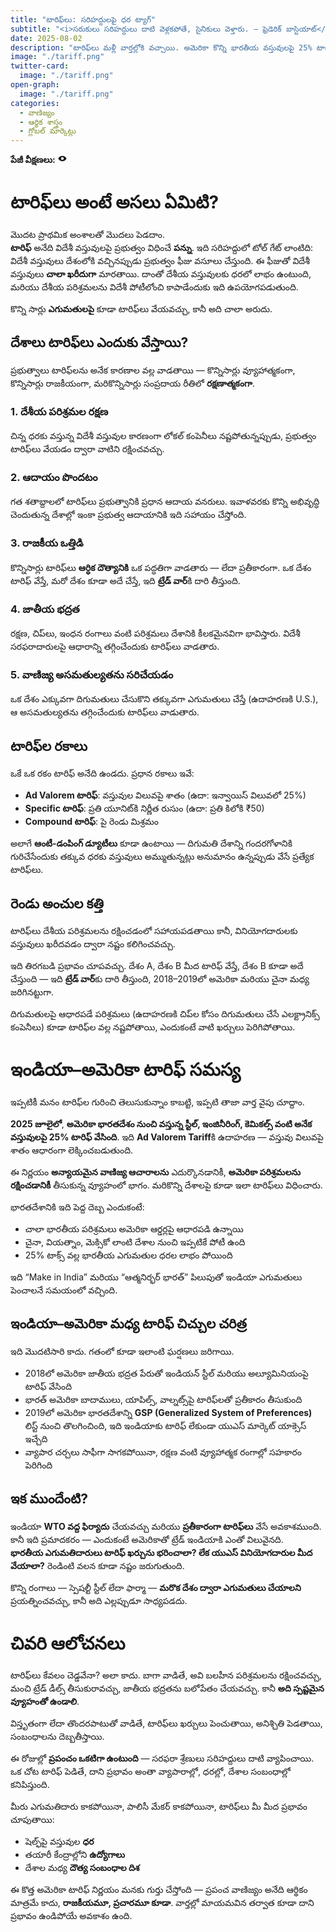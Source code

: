```yaml
---
title: "టారిఫ్‌లు: సరిహద్దులపై ధర ట్యాగ్"
subtitle: "<i>సరుకులు సరిహద్దులు దాటి వెళ్లకపోతే, సైనికులు వెళ్తారు. — ఫ్రెడెరిక్ బాస్టియాట్</i>"
date: 2025-08-02
description: "టారిఫ్‌లు మళ్లీ వార్తల్లోకి వచ్చాయి. అమెరికా కొన్ని భారతీయ వస్తువులపై 25% టాక్స్ వేశింది. కానీ టారిఫ్ అంటే ఏమిటి? దేశాలు ఇవి ఎందుకు వేస్తాయి?"
image: "./tariff.png"
twitter-card:
  image: "./tariff.png"
open-graph:
  image: "./tariff.png"
categories:
  - వాణిజ్యం
  - ఆర్థిక శాస్త్రం
  - గ్లోబల్ మార్కెట్లు
---
```


<p><b>పేజీ వీక్షణలు:</b> <svg xmlns="http://www.w3.org/2000/svg" width="1em" height="1em" viewBox="0 0 256 256"><path fill="currentColor" d="M247.31 124.76c-.35-.79-8.82-19.58-27.65-38.41C194.57 61.26 162.88 48 128 48S61.43 61.26 36.34 86.35C17.51 105.18 9 124 8.69 124.76a8 8 0 0 0 0 6.5c.35.79 8.82 19.57 27.65 38.4C61.43 194.74 93.12 208 128 208s66.57-13.26 91.66-38.34c18.83-18.83 27.3-37.61 27.65-38.4a8 8 0 0 0 0-6.5M128 168a40 40 0 1 1 40-40a40 40 0 0 1-40 40"/></svg> <span class="waline-pageview-count"></i><p>

# టారిఫ్‌లు అంటే అసలు ఏమిటి?
మొదట ప్రాథమిక అంశాలతో మొదలు పెడదాం.  
**టారిఫ్** అనేది విదేశీ వస్తువులపై ప్రభుత్వం విధించే **పన్ను**. ఇది సరిహద్దులో టోల్ గేట్ లాంటిది: విదేశీ వస్తువులు దేశంలోకి వచ్చినప్పుడు ప్రభుత్వం ఫీజు వసూలు చేస్తుంది. ఈ ఫీజుతో విదేశీ వస్తువులు **చాలా ఖరీదుగా** మారతాయి. దాంతో దేశీయ వస్తువులకు ధరలో లాభం ఉంటుంది, మరియు దేశీయ పరిశ్రమలను విదేశీ పోటీలోంచి కాపాడేందుకు ఇది ఉపయోగపడుతుంది.

కొన్ని సార్లు **ఎగుమతులపై** కూడా టారిఫ్‌లు వేయవచ్చు, కానీ అది చాలా అరుదు.

## దేశాలు టారిఫ్‌లు ఎందుకు వేస్తాయి?
ప్రభుత్వాలు టారిఫ్‌లను అనేక కారణాల వల్ల వాడతాయి — కొన్నిసార్లు వ్యూహాత్మకంగా, కొన్నిసార్లు రాజకీయంగా, మరికొన్నిసార్లు సంప్రదాయ రీతిలో **రక్షణాత్మకంగా**.

### 1. దేశీయ పరిశ్రమల రక్షణ
చిన్న ధరకు వస్తున్న విదేశీ వస్తువుల కారణంగా లోకల్ కంపెనీలు నష్టపోతున్నప్పుడు, ప్రభుత్వం టారిఫ్‌లు వేయడం ద్వారా వాటిని రక్షించవచ్చు.

### 2. ఆదాయం పొందటం
గత శతాబ్దాలలో టారిఫ్‌లు ప్రభుత్వానికి ప్రధాన ఆదాయ వనరులు. ఇవాళవరకు కొన్ని అభివృద్ధి చెందుతున్న దేశాల్లో ఇంకా ప్రభుత్వ ఆదాయానికి ఇది సహాయం చేస్తోంది.

### 3. రాజకీయ ఒత్తిడి
కొన్నిసార్లు టారిఫ్‌లు **ఆర్ధిక దౌత్యానికి** ఒక పద్ధతిగా వాడతారు — లేదా ప్రతీకారంగా. ఒక దేశం టారిఫ్ వేస్తే, మరో దేశం కూడా అదే చేస్తే, ఇది **ట్రేడ్ వార్‌**కి దారి తీస్తుంది.

### 4. జాతీయ భద్రత
రక్షణ, చిప్‌లు, ఇంధన రంగాలు వంటి పరిశ్రమలు దేశానికి కీలకమైనవిగా భావిస్తారు. విదేశీ సరఫరాదారులపై ఆధారాన్ని తగ్గించేందుకు టారిఫ్‌లు వాడతారు.

### 5. వాణిజ్య అసమతుల్యతను సరిచేయడం
ఒక దేశం ఎక్కువగా దిగుమతులు చేసుకొని తక్కువగా ఎగుమతులు చేస్తే (ఉదాహరణకి U.S.), ఆ అసమతుల్యతను తగ్గించేందుకు టారిఫ్‌లు వాడుతారు.

## టారిఫ్‌ల రకాలు
ఒకే ఒక రకం టారిఫ్ అనేది ఉండదు. ప్రధాన రకాలు ఇవే:

* **Ad Valorem టారిఫ్**: వస్తువుల విలువపై శాతం (ఉదా: ఇన్వాయిస్ విలువలో 25%)
* **Specific టారిఫ్**: ప్రతి యూనిట్‌కి నిర్ణీత రుసుం (ఉదా: ప్రతి కిలోకి ₹50)
* **Compound టారిఫ్**: పై రెండు మిశ్రమం

అలాగే **ఆంటీ-డంపింగ్ డ్యూటీలు** కూడా ఉంటాయి — దిగుమతి దేశాన్ని గందరగోళానికి గురిచేసేందుకు తక్కువ ధరకు వస్తువులు అమ్ముతున్నట్లు అనుమానం ఉన్నప్పుడు వేసే ప్రత్యేక టారిఫ్‌లు.

## రెండు అంచుల కత్తి
టారిఫ్‌లు దేశీయ పరిశ్రమలను రక్షించడంలో సహాయపడతాయి కానీ, వినియోగదారులకు వస్తువులు ఖరీదవడం ద్వారా నష్టం కలిగించవచ్చు.

ఇది తిరగబడి ప్రభావం చూపవచ్చు. దేశం A, దేశం B మీద టారిఫ్ వేస్తే, దేశం B కూడా అదే చేస్తుంది — ఇది **ట్రేడ్ వార్**కు దారి తీస్తుంది, 2018–2019లో అమెరికా మరియు చైనా మధ్య జరిగినట్టుగా.

దిగుమతులపై ఆధారపడే పరిశ్రమలు (ఉదాహరణకి చిప్‌ల కోసం దిగుమతులు చేసే ఎలక్ట్రానిక్స్ కంపెనీలు) కూడా టారిఫ్‌ల వల్ల నష్టపోతాయి, ఎందుకంటే వాటి ఖర్చులు పెరిగిపోతాయి.

# ఇండియా–అమెరికా టారిఫ్ సమస్య
ఇప్పటికీ మనం టారిఫ్‌ల గురించి తెలుసుకున్నాం కాబట్టి, ఇప్పటి తాజా వార్త వైపు చూద్దాం.

**2025 జూలైలో**, **అమెరికా భారతదేశం నుంచి వస్తున్న స్టీల్, ఇంజినీరింగ్, కెమికల్స్ వంటి అనేక వస్తువులపై 25% టారిఫ్ వేసింది**. ఇది **Ad Valorem Tariff**కి ఉదాహరణ — వస్తువు విలువపై శాతం ఆధారంగా లెక్కించబడుతుంది.

ఈ నిర్ణయం **అన్యాయమైన వాణిజ్య ఆచారాలను** ఎదుర్కొనడానికీ, **అమెరికా పరిశ్రమలను రక్షించడానికీ** తీసుకున్న వ్యూహంలో భాగం. మరికొన్ని దేశాలపై కూడా ఇలా టారిఫ్‌లు విధించారు.

భారతదేశానికి ఇది పెద్ద దెబ్బ ఎందుకంటే:

* చాలా భారతీయ పరిశ్రమలు అమెరికా ఆర్డర్లపై ఆధారపడి ఉన్నాయి  
* చైనా, వియత్నాం, మెక్సికో లాంటి దేశాల నుంచి ఇప్పటికే పోటీ ఉంది  
* 25% టాక్స్ వల్ల భారతీయ ఎగుమతుల ధరల లాభం పోయింది  

ఇది “Make in India” మరియు “ఆత్మనిర్భర్ భారత్” పిలుపుతో ఇండియా ఎగుమతులు పెంచాలనే సమయంలో వచ్చింది.

## ఇండియా–అమెరికా మధ్య టారిఫ్ చిచ్చుల చరిత్ర
ఇది మొదటిసారి కాదు. గతంలో కూడా ఇలాంటి ఘర్షణలు జరిగాయి.

* 2018లో అమెరికా జాతీయ భద్రత పేరుతో ఇండియన్ స్టీల్ మరియు అల్యూమినియంపై టారిఫ్ వేసింది  
* భారత్ అమెరికా బాదాములు, యాపిల్స్, వాల్నట్స్‌పై టారిఫ్‌లతో ప్రతీకారం తీసుకుంది  
* 2019లో అమెరికా భారతదేశాన్ని **GSP (Generalized System of Preferences)** లిస్ట్ నుంచి తొలగించింది, ఇది ఇండియాకు టారిఫ్‌ లేకుండా యుఎస్ మార్కెట్ యాక్సెస్ ఇచ్చేది  
* వ్యాపార చర్చలు సాఫీగా సాగకపోయినా, రక్షణ వంటి వ్యూహాత్మక రంగాల్లో సహకారం పెరిగింది  

## ఇక ముందేంటి?
ఇండియా **WTO వద్ద ఫిర్యాదు** చేయవచ్చు మరియు **ప్రతీకారంగా టారిఫ్‌లు** వేసే అవకాశముంది. కానీ ఇది ప్రమాదకరం — ఎందుకంటే అమెరికాతో ట్రేడ్ ఇండియాకి ఎంతో విలువైనది.  
**భారతీయ ఎగుమతిదారులు టారిఫ్ ఖర్చును భరించాలా? లేక యుఎస్ వినియోగదారుల మీద వేయాలా?** రెండింటి వలన కూడా నష్టం జరుగుతుంది.

కొన్ని రంగాలు — స్పెషల్టీ స్టీల్ లేదా ఫార్మా — **మరొక దేశం ద్వారా ఎగుమతులు చేయాలని** ప్రయత్నించవచ్చు, కానీ అది ఎల్లప్పుడూ సాధ్యపడదు.

# చివరి ఆలోచనలు
టారిఫ్‌లు కేవలం చెడ్డవేనా? అలా కాదు. బాగా వాడితే, అవి బలహీన పరిశ్రమలను రక్షించవచ్చు, మంచి ట్రేడ్ డీల్స్ తీసుకురావచ్చు, జాతీయ భద్రతను బలోపేతం చేయవచ్చు. కానీ **అది స్పష్టమైన వ్యూహంతో ఉండాలి**.

విస్తృతంగా లేదా తొందరపాటుతో వాడితే, టారిఫ్‌లు ఖర్చులు పెంచుతాయి, అనిశ్చితి పెడతాయి, సంబంధాలను దెబ్బతీస్తాయి.

ఈ రోజుల్లో **ప్రపంచం ఒకటిగా ఉంటుంది** — సరఫరా శ్రేణులు సరిహద్దులు దాటి వ్యాపించాయి. ఒక చోట టారిఫ్ పెడితే, దాని ప్రభావం అంతా వ్యాపారాల్లో, ధరల్లో, దేశాల సంబంధాల్లో కనిపిస్తుంది.

మీరు ఎగుమతిదారు కాకపోయినా, పాలిసీ మేకర్ కాకపోయినా, టారిఫ్‌లు మీ మీద ప్రభావం చూపుతాయి:

* షెల్ఫ్‌పై వస్తువుల **ధర**  
* తయారీ కేంద్రాల్లోని **ఉద్యోగాలు**  
* దేశాల మధ్య **దౌత్య సంబంధాల దిశ**  

ఈ కొత్త అమెరికా టారిఫ్ నిర్ణయం మనకు గుర్తు చేస్తోంది — ప్రపంచ వాణిజ్యం అనేది ఆర్థికం మాత్రమే కాదు, **రాజకీయమూ, ప్రచారమూ కూడా**. వార్తల్లో మాయమవిన తర్వాత కూడా దాని ప్రభావం ఉండిపోయే అవకాశం ఉంది.
